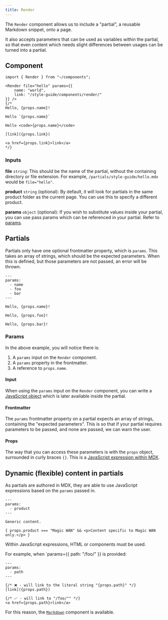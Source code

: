```yaml
---
title: Render
---
```



The `Render` component allows us to include a "partial", a reusable Markdown snippet, onto a page.

It also accepts parameters that can be used as variables within the partial, so that even content
which needs slight differences between usages can be turned into a partial.

## Component

```mdx live
import { Render } from "~/components";

<Render file="hello" params={{
    name: "world",
    link: "/style-guide/components/render/"
}} />
{/*
Hello, {props.name}!

Hello `{props.name}`

Hello <code>{props.name}</code>

[link]({props.link})

<a href={props.link}>link</a>
*/}
```

### Inputs

**file** `string`: This should be the name of the partial, without the containing directory or file extension.
For example, `/partials/style-guide/hello.mdx` would be `file="hello"`.

**product** `string` (optional): By default, it will look for partials in the same product folder as the current page.
You can use this to specify a different product.

**params** `object` (optional): If you wish to substitute values inside your partial, you can use pass params which can be
referenced in your partial. Refer to [params](#params).

## Partials

Partials only have one optional frontmatter property, which is `params`. This takes an array of strings,
which should be the expected parameters. When this is defined, but those parameters are not passed, an error
will be thrown.

```mdx title="/src/content/partials/style-guide/hello.mdx"
---
params:
  - name
  - foo
  - bar
---

Hello, {props.name}!

Hello, {props.foo}!

Hello, {props.bar}!
```

### Params

In the above example, you will notice there is:

<Steps>

1. A `params` input on the `Render` component.
2. A `params` property in the frontmatter. 
3. A reference to `props.name`.

</Steps>

#### Input

When using the `params` input on the `Render` component, you can write a [JavaScript object](https://developer.mozilla.org/en-US/docs/Web/JavaScript/Guide/Working_with_objects)
which is later available inside the partial.

#### Frontmatter

The `params` frontmatter property on a partial expects an array of strings, containing the "expected parameters". This is so that if
your partial requires parameters to be passed, and none are passed, we can warn the user.

#### Props

The way that you can access these parameters is with the `props` object, surrounded in curly braces `{}`.
This is a [JavaScript expression within MDX](https://mdxjs.com/docs/using-mdx/#props).

## Dynamic (flexible) content in partials

As partials are authored in MDX, they are able to use JavaScript expressions based on the `params` passed in.

```mdx
---
params:
  - product
---

Generic content.

{ props.product === "Magic WAN" && <p>Content specific to Magic WAN only.</p> }
```

Within JavaScript expressions, HTML or components must be used.

For example, when `params={{ path: "/foo/" }} is provided:

```mdx
---
params:
  - path
---

{/* ❌ - will link to the literal string "{props.path}" */}
[link]({props.path})

{/* ✅ - will link to "/foo/"" */}
<a href={props.path}>link</a>
```

For this reason, the [`Markdown`](/style-guide/components/markdown/#example-for-variables-in-partials) component is available.